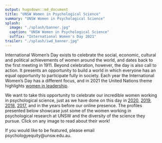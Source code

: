 ```yaml
---
output: hugodown::md_document
title: "UNSW Women in Psychological Science"
summary: "UNSW Women in Psychological Science"
splash:
  image: "./splash/banner.jpg"
  caption: "UNSW Women in Psychological Science"
  suffix: "International Women's Day 2021"
trailer: "./splash/iwd_banner.jpg"
---
```


International Women’s Day exists to celebrate the social, economic, cultural and political achievements of women around the world, and dates back to the first meeting in 1911. Beyond celebration, however, the day is also call to action. It presents an opportunity to build a world in which everyone has an equal opportunity to participate fully in society. Each year the International Women’s Day has a different focus, and in 2021 the United Nations theme highlights [women in leadership](https://www.unwomen.org/en/news/in-focus/international-womens-day).

We want to take this opportunity to celebrate our incredible women working in psychological science, just as we have done on this day in [2020](https://2020.unsw-psych-women.org), [2019](https://2019.unsw-psych-women.org), [2018](https://2018.unsw-psych-women.org), [2017](https://2017.unsw-psych-women.org), and in the years before our online presence. The profiles presented below showcase just some of the women working in psychological research at UNSW and the diversity of the science they pursue. Click on any image to read about their work!

If you would like to be featured, please email psychologyequity@unsw.edu.au. 
